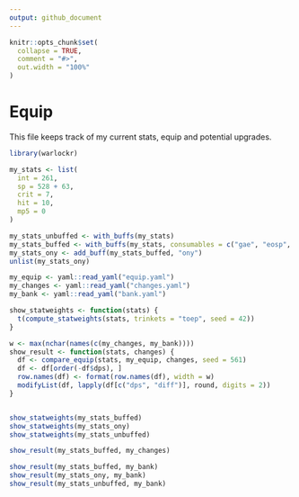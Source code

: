 ```yaml
---
output: github_document
---
```


```r
knitr::opts_chunk$set(
  collapse = TRUE,
  comment = "#>",
  out.width = "100%"
)
```

# Equip

This file keeps track of my current stats, equip and potential upgrades.

```r
library(warlockr)

my_stats <- list(
  int = 261,
  sp = 528 + 63,
  crit = 7,
  hit = 10,
  mp5 = 0
)

my_stats_unbuffed <- with_buffs(my_stats)
my_stats_buffed <- with_buffs(my_stats, consumables = c("gae", "eosp", "bwo"))
my_stats_ony <- add_buff(my_stats_buffed, "ony")
unlist(my_stats_ony)

my_equip <- yaml::read_yaml("equip.yaml")
my_changes <- yaml::read_yaml("changes.yaml")
my_bank <- yaml::read_yaml("bank.yaml")

show_statweights <- function(stats) {
  t(compute_statweights(stats, trinkets = "toep", seed = 42))
}

w <- max(nchar(names(c(my_changes, my_bank))))
show_result <- function(stats, changes) {
  df <- compare_equip(stats, my_equip, changes, seed = 561)
  df <- df[order(-df$dps), ]
  row.names(df) <- format(row.names(df), width = w)
  modifyList(df, lapply(df[c("dps", "diff")], round, digits = 2))
}


show_statweights(my_stats_buffed)
show_statweights(my_stats_ony)
show_statweights(my_stats_unbuffed)

show_result(my_stats_buffed, my_changes)

show_result(my_stats_buffed, my_bank)
show_result(my_stats_ony, my_bank)
show_result(my_stats_unbuffed, my_bank)
```
